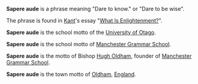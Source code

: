 '''Sapere aude''' is a phrase meaning "Dare to know." or "Dare to be wise".

The phrase is found in [[Kant]]'s essay "[[What Is Enlightenment?]]".

'''Sapere aude''' is the school motto of the [[University of Otago]].

'''Sapere aude''' is the school motto of [[Manchester Grammar School]].

'''Sapere aude''' is the motto of Bishop [[Hugh Oldham]], founder of [[Manchester Grammar School]].

'''Sapere aude''' is the town motto of [[Oldham]], [[England]].

{{disambig}}